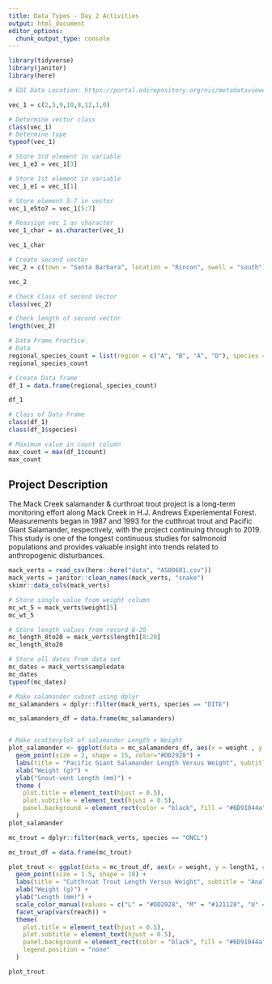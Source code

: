 ```yaml
---
title: Data Types - Day 2 Activities
output: html_document
editor_options: 
  chunk_output_type: console
---
```

```r
library(tidyverse)
library(janitor)
library(here)

# EDI Data Location: https://portal.edirepository.org/nis/metadataviewer?packageid=knb-lter-and.4027.14
```

```r
vec_1 = c(2,5,9,10,8,12,1,0)

# Determine vector class
class(vec_1)
# Determine type
typeof(vec_1)

# Store 3rd element in variable
vec_1_e3 = vec_1[3]

# Store 1st element in variable
vec_1_e1 = vec_1[1]

# Store element 5-7 in vector
vec_1_e5to7 = vec_1[5:7]

# Reassign vec_1 as character
vec_1_char = as.character(vec_1)

vec_1_char

# Create second vector
vec_2 = c(town = "Santa Barbara", location = "Rincon", swell = "south")

vec_2

# Check Class of second Vector
class(vec_2)

# Check length of second vector
length(vec_2)

# Data Frame Practice
# Data
regional_species_count = list(region = c("A", "B", "A", "D"), species = c("otter", "great white", "sea lion", "gray whale"), count = c(12, 2, 36, 6))
regional_species_count

# Create Data frame
df_1 = data.frame(regional_species_count)

df_1

# Class of Data Frame
class(df_1)
class(df_1$species)

# Maximum value in count column
max_count = max(df_1$count)
max_count

```
## Project Description
The Mack Creek salamander & curthroat trout project is a long-term monitoring effort along Mack Creek in H.J. Andrews Experiemental Forest. Measurements began in 1987 and 1993 for the cutthroat trout and Pacific Giant Salamander, respectively, with the project continuing through to 2019. This study is one of the longest continuous studies for salmonoid populations and provides valuable insight into trends related to anthropogenic disturbances.
``` r
mack_verts = read_csv(here::here("data", "AS00601.csv"))
mack_verts = janitor::clean_names(mack_verts, "snake")
skimr::data_cols(mack_verts)

```

```r
# Store single value from weight column
mc_wt_5 = mack_verts$weight[5]
mc_wt_5

# Store length values from record 8-20
mc_length_8to20 = mack_verts$length1[8:20]
mc_length_8to20

# Store all dates from data set
mc_dates = mack_verts$sampledate
mc_dates
typeof(mc_dates)
```
```r
# Make salamander subset using dplyr
mc_salamanders = dplyr::filter(mack_verts, species == "DITE")

mc_salamanders_df = data.frame(mc_salamanders)


# Make scatterplot of salamander Length x Weight
plot_salamander <- ggplot(data = mc_salamanders_df, aes(x = weight , y = length1)) +
  geom_point(size = 2, shape = 15, color="#DD2928") +
  labs(title = "Pacific Giant Salamander Length Versus Weight", subtitle = "Analysis is computed for all data points collected between 1993 and 2019.") +
  xlab("Weight (g)") +
  ylab("Snout-vent Length (mm)") + 
  theme (
    plot.title = element_text(hjust = 0.5),
    plot.subtitle = element_text(hjust = 0.5),
    panel.background = element_rect(color = "black", fill = "#6D91044a", size = 2, linetype = "solid")
  )
plot_salamander
```
``` r
mc_trout = dplyr::filter(mack_verts, species == "ONCL")

mc_trout_df = data.frame(mc_trout)

plot_trout <- ggplot(data = mc_trout_df, aes(x = weight, y = length1, color = reach)) +
  geom_point(size = 1.5, shape = 18) + 
  labs(title = "Cutthroat Trout Length Versus Weight", subtitle = "Analysis computed for cutthroat trout specimens captured between 1987 and 2019.") + 
  xlab("Weight (g)") +
  ylab("Length (mm)") +
  scale_color_manual(values = c("L" = "#DD2928", "M" = "#121128", "U" = "#345128")) +
  facet_wrap(vars(reach)) +
  theme(
    plot.title = element_text(hjust = 0.5),
    plot.subtitle = element_text(hjust = 0.5),
    panel.background = element_rect(color = "black", fill = "#6D91044a", size = 2, linetype = "solid"),
    legend.position = "none"
  )

plot_trout
```
